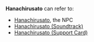 {{Disambiguation}}
'''Hanachirusato''' can refer to:
* [[Hanachirusato]], the NPC
* [[Hanachirusato (Soundtrack)]]
* [[Hanachirusato (Support Card)]]